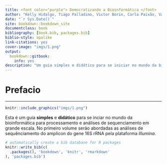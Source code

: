 ```yaml
--- 
title: <font color="purple"> Democratizando a Bioinformática </font>
author: "Kelly Hidalgo, Tiago Palladino, Victor Borin, Carla Paixão, Valéria Maia Merzel"
date: "`r Sys.Date()`"
site: bookdown::bookdown_site
documentclass: book
bibliography: [book.bib, packages.bib]
biblio-style: apalike
link-citations: yes
cover-image: "imgs/1.png"
output:
  bookdown::gitbook:
    info: yes
description: "Um guia simples e didático para se iniciar no mundo da bioinformática para processamento e análises de sequenciamento em grande escala"
---
```


# Prefacio {-}
***


```r
knitr::include_graphics("imgs/1.png")
```

Esta é um guia **simples** e **didático** para se inciar no mundo da bioinformática para processamento e análises de sequenciamento em grande escala. No primeiro volume serão abordadas as análises de sequênciamento do amplicon do gene 16S rRNA pela plataforma *Illumina*.  

```r
# automatically create a bib database for R packages
knitr::write_bib(c(
  .packages(), 'bookdown', 'knitr', 'rmarkdown'
), 'packages.bib')
```

